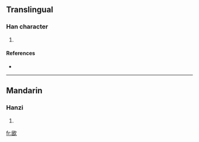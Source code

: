 ==Translingual==

===Han character===
{{Han char|rn=76|rad=欠|as=06|sn=10|four=6708<sub>2</sub>|canj=田大弓人 (WKNO)}}

# {{defn|Han|sort=欠06}}

====References====
* {{Han ref|kx=0567.200|dkj=16062|dj=0955.380|hdz=32138.100|uh=6B2D|ud=27437|bh=D1F7|bd=53751}}

----

==Mandarin==

===Hanzi===
{{cmn-hanzi|pin=[[hē]] ([[he1]]), [[yì]] ([[yi4]])|wg=ho<sup>1</sup>, i<sup>4</sup>}}

# {{defn|Mandarin}}

[[fr:欭]]